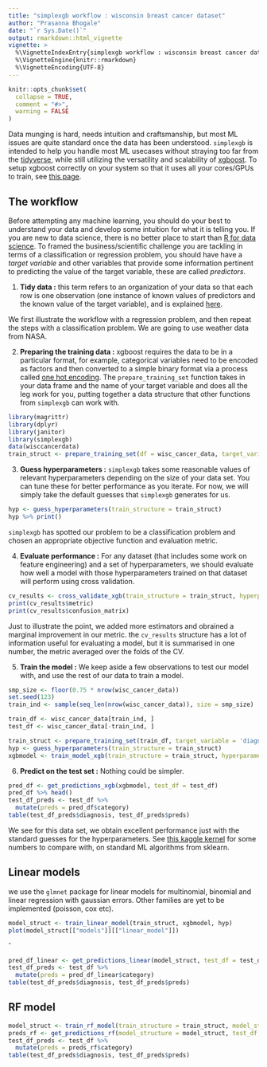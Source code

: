 ```yaml
---
title: "simplexgb workflow : wisconsin breast cancer dataset"
author: "Prasanna Bhogale"
date: "`r Sys.Date()`"
output: rmarkdown::html_vignette
vignette: >
  %\VignetteIndexEntry{simplexgb workflow : wisconsin breast cancer dataset}
  %\VignetteEngine{knitr::rmarkdown}
  %\VignetteEncoding{UTF-8}
---
```


```r
knitr::opts_chunk$set(
  collapse = TRUE,
  comment = "#>",
  warning = FALSE
)
```

Data munging is hard, needs intuition and craftsmanship, but most ML issues are quite standard once the data has been understood. `simplexgb` is intended to help you handle most ML usecases without straying too far from the [tidyverse](https://www.tidyverse.org/), while still utilizing the versatility and scalability of [xgboost](https://xgboost.readthedocs.io/en/latest/). To setup xgboost correctly on your system so that it uses all your cores/GPUs to train, see [this page](https://xgboost.readthedocs.io/en/latest/build.html).

## The workflow

Before attempting any machine learning, you should do your best to understand your data and develop some intuition for what it is telling you. If you are new to data science, there is no better place to start than [R for data science](https://r4ds.had.co.nz/).
To framed the business/scientific challenge you are tackling in terms of a classification or regression problem, you should have have a *target variable* and other variables that provide some information pertinent to predicting the value of the target variable, these are called *predictors*. 

1. **Tidy data :** this term refers to an organization of your data so that each row is one observation (one instance of known values of predictors and the known value of the target variable), and is explained [here](http://vita.had.co.nz/papers/tidy-data.html).

We first illustrate the workflow with a regression problem, and then repeat the steps with a classification problem. We are going to use weather data from NASA. 

2. **Preparing the training data :** xgboost requires the data to be in a particular format, for example, categorical variables need to be encoded as factors and then converted to a simple binary format via a process called [one hot encoding](https://en.wikipedia.org/wiki/One-hot). The `prepare_training_set` function takes in your data frame and the name of your target variable and does all the leg work for you, putting together a data structure that other functions from `simplexgb` can work with. 

```r
library(magrittr)
library(dplyr)
library(janitor)
library(simplexgb)
data(wisccancerdata)
train_struct <- prepare_training_set(df = wisc_cancer_data, target_variable = 'diagnosis')
```

3. **Guess hyperparameters :** `simplexgb` takes some reasonable values of relevant hyperparameters depending on the size of your data set. You can tune these for better performance as you iterate. For now, we will simply take the default guesses that `simplexgb` generates for us. 

```r
hyp <- guess_hyperparameters(train_structure = train_struct)
hyp %>% print()
```

`simplexgb` has spotted our problem to be a classification problem and chosen an appropriate objective function and evaluation metric. 

4. **Evaluate performance :** For any dataset (that includes some work on feature engineering) and a set of hyperparameters, we should evaluate how well a model with those hyperparameters trained on that dataset will perform using cross validation. 

```r
cv_results <- cross_validate_xgb(train_structure = train_struct, hyperparameters = hyp, nfold = 5)
print(cv_results$metric)
print(cv_results$confusion_matrix)
```
Just to illustrate the point, we added more estimators and obrained a marginal improvement in our metric. the `cv_results` structure has a lot of information useful for evaluating a model, but it is summarised in one number, the metric averaged over the folds of the CV. 

5. **Train the model :** We keep aside a few observations to test our model with, and use the rest of our data to train a model.

```r
smp_size <- floor(0.75 * nrow(wisc_cancer_data))
set.seed(123)
train_ind <- sample(seq_len(nrow(wisc_cancer_data)), size = smp_size)

train_df <- wisc_cancer_data[train_ind, ]
test_df <- wisc_cancer_data[-train_ind, ]

train_struct <- prepare_training_set(train_df, target_variable = 'diagnosis')
hyp <- guess_hyperparameters(train_structure = train_struct)
xgbmodel <- train_model_xgb(train_structure = train_struct, hyperparameters = hyp)
```


6. **Predict on the test set :** Nothing could be simpler. 

```r
pred_df <- get_predictions_xgb(xgbmodel, test_df = test_df)
pred_df %>% head()
test_df_preds <- test_df %>% 
  mutate(preds = pred_df$category)
table(test_df_preds$diagnosis, test_df_preds$preds)
```

We see for this data set, we obtain excellent performance just with the standard guesses for the hyperparameters. See [this kaggle kernel](https://www.kaggle.com/gargmanish/basic-machine-learning-with-cancer) for some numbers to compare with, on standard ML algorithms from sklearn. 

## Linear models

we use the `glmnet` package for linear models for multinomial, binomial and linear regression with gaussian errors. Other families are yet to be implemented (poisson, cox etc).

```r
model_struct <- train_linear_model(train_struct, xgbmodel, hyp)
plot(model_struct[["models"]][["linear_model"]])
```

ˆ
```r
pred_df_linear <- get_predictions_linear(model_struct, test_df = test_df)
test_df_preds <- test_df %>% 
  mutate(preds = pred_df_linear$category)
table(test_df_preds$diagnosis, test_df_preds$preds)
```

## RF model

```r
model_struct <- train_rf_model(train_structure = train_struct, model_structure = model_struct, hyperparameters = hyp)
preds_rf <- get_predictions_rf(model_structure = model_struct, test_df = test_df)
test_df_preds <- test_df %>% 
  mutate(preds = preds_rf$category)
table(test_df_preds$diagnosis, test_df_preds$preds)
```

